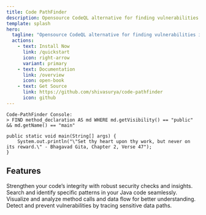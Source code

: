 ```yaml
---
title: Code PathFinder
description: Opensource CodeQL alternative for finding vulnerabilities in your code.
template: splash
hero:
  tagline: "Opensource CodeQL alternative for finding vulnerabilities in your code."
  actions:
    - text: Install Now
      link: /quickstart
      icon: right-arrow
      variant: primary
    - text: Documentation
      link: /overview
      icon: open-book
    - text: Get Source
      link: https://github.com/shivasurya/code-pathfinder
      icon: github
---
```



<PostHogLayout>
</PostHogLayout>

```shell
Code-PathFinder Console:
> FIND method_declaration AS md WHERE md.getVisibility() == "public" && md.getName() == "main"

public static void main(String[] args) {
    System.out.println("\"Set thy heart upon thy work, but never on its reward.\" - Bhagavad Gita, Chapter 2, Verse 47");
}
```

## Features

<CardGrid stagger>
	<Card title="Craft Queries" icon="pencil">
		Strengthen your code’s integrity with robust security checks and insights.
	</Card>
	<Card title="Structural Search" icon="seti:code-search">
		Search and identify specific patterns in your Java code seamlessly.
	</Card>
	<Card title="Call Graph Analysis" icon="seti:pipeline">
		Visualize and analyze method calls and data flow for better understanding.
	</Card>
	<Card title="Source-Sink Analysis" icon="seti:plan">
		Detect and prevent vulnerabilities by tracing sensitive data paths.
	</Card>
</CardGrid>
